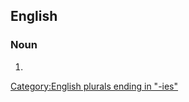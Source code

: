 ==English==

===Noun===
{{head|en|noun plural form}}

# {{plural of|hospitality|lang=en}}

[[Category:English plurals ending in "-ies"]]